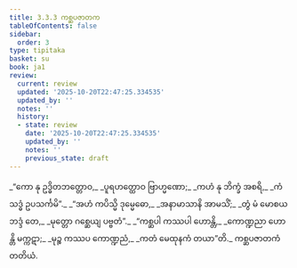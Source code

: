 ```yaml
---
title: 3.3.3 ကစ္ဆပဇာတက
tableOfContents: false
sidebar:
  order: 3
type: tipitaka
basket: su
book: ja1
review:
  current: review
  updated: '2025-10-20T22:47:25.334535'
  updated_by: ''
  notes: ''
  history:
  - state: review
    date: '2025-10-20T22:47:25.334535'
    updated_by: ''
    notes: ''
    previous_state: draft
---
```



<DynamicBreadcrumb />


<ReviewStatus review={frontmatter.review} showDetails={true} />

<HypothesisAnnotation frontmatter={frontmatter} />

<Division number="67" book="ja1" e="ch" v="22" p="80">

<Paragraph number="762" type="verses" book="ja1">
_“ကော နု ဥဒ္ဓိတဘတ္တောဝ,_  
_ပူရဟတ္ထောဝ ဗြာဟ္မဏော;_  
_ကဟံ နု ဘိက္ခံ အစရိ,_  
_ကံ သဒ္ဓံ ဥပသင်္ကမိ”._  

</Paragraph>

</Division>
<Division number="68" book="ja1" e="ch" v="22" p="80">

<Paragraph number="763" type="verses" book="ja1">
_“အဟံ ကပိသ္မိ ဒုမ္မေဓော,_  
_အနာမာသာနိ အာမသိံ;_  
_တွံ မံ မောစယ ဘဒ္ဒံ တေ,_  
_မုတ္တော ဂစ္ဆေယျ ပဗ္ဗတံ”._  

</Paragraph>

</Division>
<Division number="69" book="ja1" e="ch" v="22" p="80">

<Paragraph number="764" type="verses" book="ja1">
_“ကစ္ဆပါ ကဿပါ ဟောန္တိ,_  
_ကောဏ္ဍညာ ဟောန္တိ မက္ကဋာ;_  
_မုဉ္စ ကဿပ ကောဏ္ဍညံ,_  
_ကတံ မေထုနကံ တယာ”တိ._  


</Paragraph>
</Division>

<Paragraph number="765" type="center" book="ja1">
ကစ္ဆပဇာတကံ တတိယံ.
</Paragraph>